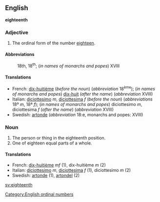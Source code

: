 ==English==
'''eighteenth'''

===Adjective===

# The ordinal form of the number [[eighteen]].

====Abbreviations====
:18th, 18<sup>th</sup>; (''in names of monarchs and popes'') XVIII

====Translations====

*French: [[dix-huitième]] (''before the noun'') (''abbreviation'' 18<sup>ème</sup>); (''in names of monarchs and popes'') [[dix-huit]] (''after the name'') (''abbreviation'' XVIII)
*Italian: [[diciottesimo]] ''m'', [[diciottesima]] ''f'' (''before the noun'') (''abbreviations'' 18º ''m'', 18ª ''f''); (''in names of monarchs and popes'') diciottesimo ''m'', diciottesima ''f'' (''after the name'') (''abbreviation'' XVIII)
*Swedish: [[artonde]] (''abbreviation'' 18:e, monarchs and popes: XVIII)

===Noun===

#The person or thing in the eighteenth position.
#One of eighteen equal parts of a whole.

====Translations====

*French: [[dix-huitième]] ''mf'' (1), dix-huitième ''m'' (2)
*Italian: [[diciottesimo]] ''m'', [[diciottesima]] ''f'' (1), diciottesimo ''m'' (2)
*Swedish: [[artonde]] (1), [[artondel]] (2)

[[Category:English ordinal numbers]]

[[sv:eighteenth]]